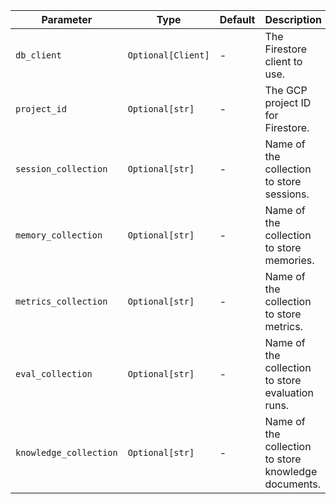 | Parameter                    | Type               | Default | Description                                      |
| ---------------------------- | ------------------ | ------- | ------------------------------------------------ |
| `db_client`                  | `Optional[Client]` | -       | The Firestore client to use.                     |
| `project_id`                 | `Optional[str]`    | -       | The GCP project ID for Firestore.                |
| `session_collection`         | `Optional[str]`    | -       | Name of the collection to store sessions.        |
| `memory_collection`          | `Optional[str]`    | -       | Name of the collection to store memories.        |
| `metrics_collection`         | `Optional[str]`    | -       | Name of the collection to store metrics.         |
| `eval_collection`            | `Optional[str]`    | -       | Name of the collection to store evaluation runs. |
| `knowledge_collection`       | `Optional[str]`    | -       | Name of the collection to store knowledge documents. |
